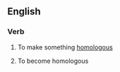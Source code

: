 ==English==

===Verb===
{{en-verb|homologiz|ing}}

#{{transitive}} To make something [[homologous]]
#{{intransitive}} To become homologous